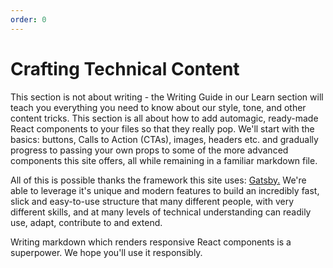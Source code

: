 ```yaml
---
order: 0
---
```


# Crafting Technical Content

This section is not about writing - the Writing Guide in our Learn section will teach you everything 
you need to know about our style, tone, and other content tricks. This section is all about how to 
add automagic, ready-made React components to your files so that they really pop. We'll start with the basics: 
buttons, Calls to Action (CTAs), images, headers etc. and gradually progress to passing your own props to 
some of the more advanced components this site offers, all while remaining in a familiar markdown file.

All of this is possible thanks the framework this site uses: [Gatsby.](https://www.gatsbyjs.org/) We're 
able to leverage it's unique and modern features to build an incredibly fast, slick and easy-to-use 
structure that many different people, with very different skills, and at many levels of technical 
understanding can readily use, adapt, contribute to and extend.

Writing markdown which renders responsive React components is a superpower. We hope you'll use it responsibly.
